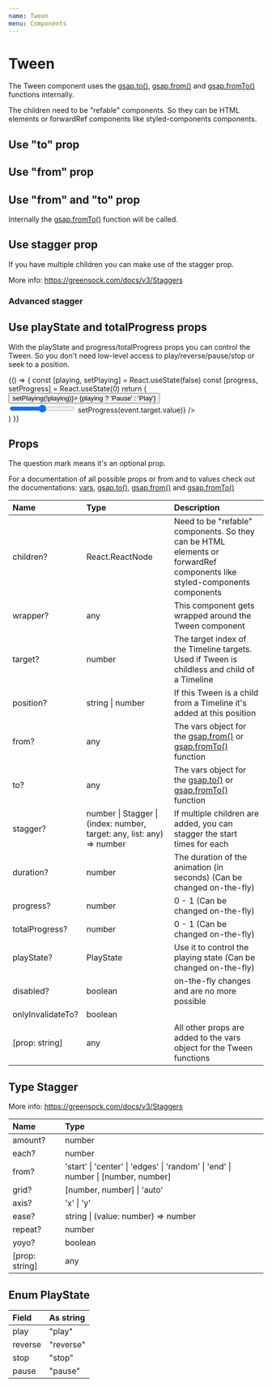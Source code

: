 ```yaml
---
name: Tween
menu: Components
---
```



# Tween

The Tween component uses the [gsap.to()](https://greensock.com/docs/v3/GSAP/gsap.to()),
[gsap.from()](https://greensock.com/docs/v3/GSAP/gsap.from()) and
[gsap.fromTo()](https://greensock.com/docs/v3/GSAP/gsap.fromTo()) functions internally.

The children need to be "refable" components. So they can be HTML elements or forwardRef components like styled-components components.


## Use "to" prop

<Playground>
  <Controls playState={PlayState.stop}>
    <Tween to={{ x: '200px', rotation: 180 }} duration={2} ease="back.out(1.7)">
      <div style={{ width: '100px', height: '100px', background: '#ccc' }} />
    </Tween>
  </Controls>
</Playground>

## Use "from" prop

<Playground>
  <Controls playState={PlayState.stop}>
    <Tween from={{ x: '200px', rotation: 180 }} duration={2}>
      <div style={{ width: '100px', height: '100px', background: '#ccc' }} />
    </Tween>
  </Controls>
</Playground>

## Use "from" and "to" prop

Internally the [gsap.fromTo()](https://greensock.com/docs/v3/GSAP/gsap.fromTo()) function will be called.

<Playground>
  <Controls playState={PlayState.stop}>
    <Tween from={{ x: '100px', rotation: 45 }} to={{ x: '200px', rotation: 135 }} duration={2}>
      <div style={{ width: '100px', height: '100px', background: '#ccc' }} />
    </Tween>
  </Controls>
</Playground>

## Use stagger prop

If you have multiple children you can make use of the stagger prop.

More info: https://greensock.com/docs/v3/Staggers

<Playground>
  <Controls playState={PlayState.stop}>
    <Tween to={{ x: '200px' }} stagger={0.2} ease="elastic.out(0.2, 0.1)">
      <div style={{ width: '20px', height: '20px', background: '#ccc' }} />
      <div style={{ width: '20px', height: '20px', background: '#ccc' }} />
      <div style={{ width: '20px', height: '20px', background: '#ccc' }} />
      <div style={{ width: '20px', height: '20px', background: '#ccc' }} />
      <div style={{ width: '20px', height: '20px', background: '#ccc' }} />
    </Tween>
  </Controls>
</Playground>

### Advanced stagger

<Playground>
  <Controls playState={PlayState.stop}>
    <div style={{ width: '200px', height: '200px', display: 'flex', flexWrap: 'wrap' }}>
      <Tween from={{ scale: 0.1 }} stagger={{ from: 'center', amount: 1, grid: [3, 3] }} duration={1} ease="elastic.out(2, 0.5)">
        <div style={{ width: '33.33%', height: '33.33%', background: '#ccc' }} />
        <div style={{ width: '33.33%', height: '33.33%', background: '#ccc' }} />
        <div style={{ width: '33.33%', height: '33.33%', background: '#ccc' }} />
        <div style={{ width: '33.33%', height: '33.33%', background: '#ccc' }} />
        <div style={{ width: '33.33%', height: '33.33%', background: '#ccc' }} />
        <div style={{ width: '33.33%', height: '33.33%', background: '#ccc' }} />
        <div style={{ width: '33.33%', height: '33.33%', background: '#ccc' }} />
        <div style={{ width: '33.33%', height: '33.33%', background: '#ccc' }} />
        <div style={{ width: '33.33%', height: '33.33%', background: '#ccc' }} />
      </Tween>
    </div>
  </Controls>
</Playground>

## Use playState and totalProgress props

With the playState and progress/totalProgress props you can control the Tween.
So you don't need low-level access to play/reverse/pause/stop or seek to a position.

<Playground>
  {() => {
    const [playing, setPlaying] = React.useState(false)
    const [progress, setProgress] = React.useState(0)
    return (
      <Fragment>
        <Tween to={{ x: '200px' }} duration={2} playState={playing ? PlayState.play : PlayState.pause} totalProgress={progress}>
          <div style={{ width: '100px', height: '100px', background: '#ccc' }} />
        </Tween>
        <button onClick={() => setPlaying(!playing)}>
          {playing ? 'Pause' : 'Play'}
        </button>
        <div>
          <input type="range" max="1" step="0.001" value={progress} onChange={(event) => setProgress(event.target.value)} />
        </div>
      </Fragment>
    )
  }}
</Playground>

## Props

The question mark means it's an optional prop.

For a documentation of all possible props or from and to values check out the documentations:
[vars](https://greensock.com/docs/v3/GSAP/Tween/vars), [gsap.to()](https://greensock.com/docs/v3/GSAP/gsap.to()),
[gsap.from()](https://greensock.com/docs/v3/GSAP/gsap.from()) and [gsap.fromTo()](https://greensock.com/docs/v3/GSAP/gsap.fromTo())

| Name | Type | Description |
| :-- | :-- | :-- |
| children? | React.ReactNode | Need to be "refable" components. So they can be HTML elements or forwardRef components like styled-components components |
| wrapper? | any | This component gets wrapped around the Tween component |
| target? | number | The target index of the Timeline targets. Used if Tween is childless and child of a Timeline |
| position? | string \| number | If this Tween is a child from a Timeline it's added at this position  |
| from? | any | The vars object for the [gsap.from()](https://greensock.com/docs/v3/GSAP/gsap.from()) or [gsap.fromTo()](https://greensock.com/docs/v3/GSAP/gsap.fromTo()) function |
| to? | any | The vars object for the [gsap.to()](https://greensock.com/docs/v3/GSAP/gsap.to()) or [gsap.fromTo()](https://greensock.com/docs/v3/GSAP/gsap.fromTo()) function |
| stagger? | number \| Stagger \| (index: number, target: any, list: any) => number | If multiple children are added, you can stagger the start times for each |
| duration? | number | The duration of the animation (in seconds) (Can be changed on-the-fly) |
| progress? | number | 0 - 1 (Can be changed on-the-fly) |
| totalProgress? | number | 0 - 1 (Can be changed on-the-fly) |
| playState? | PlayState | Use it to control the playing state (Can be changed on-the-fly) |
| disabled? | boolean | on-the-fly changes and are no more possible |
| onlyInvalidateTo? | boolean |  |
| [prop: string] | any | All other props are added to the vars object for the Tween functions |

## Type Stagger

More info: https://greensock.com/docs/v3/Staggers

| Name | Type |
| :-- | :-- |
| amount? | number |
| each? | number |
| from? | 'start' \| 'center' \| 'edges' \| 'random' \| 'end' \| number \| [number, number] |
| grid? | [number, number] \| 'auto' |
| axis? | 'x' \| 'y' |
| ease? | string \| (value: number) => number |
| repeat? | number |
| yoyo? | boolean |
| [prop: string] | any |

## Enum PlayState

| Field | As string |
| :-- | :-- |
| play | "play" |
| reverse | "reverse" |
| stop | "stop" |
| pause | "pause" |
